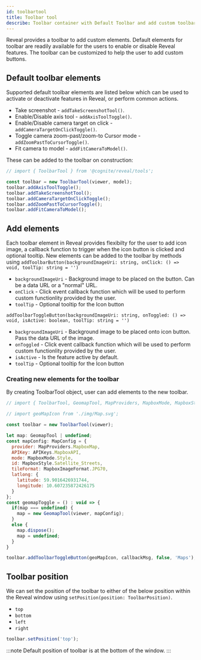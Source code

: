 ```yaml
---
id: toolbartool
title: Toolbar tool
describe: Toolbar container with Default Toolbar and add custom toolbar items to access features within Reveal. 
---
```



Reveal provides a toolbar to add custom elements. Default elements for toolbar are readily available for the users to enable or disable Reveal features. The toolbar can be customized to help the user to add custom buttons.

<DemoWrapper name="Cognite3DViewerDemo" />

## Default toolbar elements
Supported default toolbar elements are listed below which can be used to activate or deactivate features in Reveal, or perform common actions.
- Take screenshot - `addTakeScreenshotTool()`.
- Enable/Disable axis tool - `addAxisToolToggle()`.
- Enable/Disable camera target on click - `addCameraTargetOnClickToggle()`.
- Toggle camera zoom-past/zoom-to Cursor mode - `addZoomPastToCursorToggle()`.
- Fit camera to model - `addFitCameraToModel()`.

These can be added to the toolbar on construction:

```js runnable
// import { ToolbarTool } from '@cognite/reveal/tools';

const toolbar = new ToolbarTool(viewer, model);
toolbar.addAxisToolToggle();
toolbar.addTakeScreenshotTool();
toolbar.addCameraTargetOnClickToggle();
toolbar.addZoomPastToCursorToggle();
toolbar.addFitCameraToModel();
```

## Add elements
Each toolbar element in Reveal provides flexibilty for the user to add icon image, a callback function to trigger when the icon button is clicked and optional tooltip.
New elements can be added to the toolbar by methods using
`addToolbarButton(backgroundImageUri: string, onClick: () => void, toolTip: string = '')`
- `backgroundImageUri` - Background image to be placed on the button. Can be a data URL or a "normal" URL.
- `onClick` - Click event callback function which will be used to perform custom functionlity provided by the user.
- `toolTip` - Optional tooltip for the Icon button

`addToolbarToggleButton(backgroundImageUri: string, onToggled: () => void, isActive: boolean, toolTip: string = '')`
- `backgroundImageUri` - Background image to be placed onto icon button. Pass the data URL of the image.
- `onToggled` - Click event callback function which will be used to perform custom functionlity provided by the user.
- `isActive` - Is the feature active by default.
- `toolTip` - Optional tooltip for the Icon button

### Creating new elements for the toolbar
By creating ToolbarTool object, user can add elements to the new toolbar.

```jsx
// import { ToolbarTool, GeomapTool, MapProviders, MapboxMode, MapboxStyle, MapboxImageFormat } from '@cognite/reveal/tools';

// import geoMapIcon from './img/Map.svg';

const toolbar = new ToolbarTool(viewer);

let map: GeomapTool | undefined;
const mapConfig: MapConfig = {
  provider: MapProviders.MapboxMap,
  APIKey: APIKeys.MapboxAPI,
  mode: MapboxMode.Style,
  id: MapboxStyle.Satellite_Streets,
  tileFormat: MapboxImageFormat.JPG70,
  latlong: {
    latitude: 59.9016426931744,
    longitude: 10.607235872426175
  }
};
const geomapToggle = () : void => {
  if(map === undefined) {
    map = new GeomapTool(viewer, mapConfig);
  }
  else {
    map.dispose();
    map = undefined;
  }
}

toolbar.addToolbarToggleButton(geoMapIcon, callbackMsg, false, 'Maps');
```

## Toolbar position
We can set the position of the toolbar to either of the below position within the Reveal window using `setPosition(position: ToolbarPosition)`.
- `top`
- `bottom`
- `left`
- `right`

```jsx
toolbar.setPosition('top');
```
:::note
Default position of toolbar is at the bottom of the window.
:::
